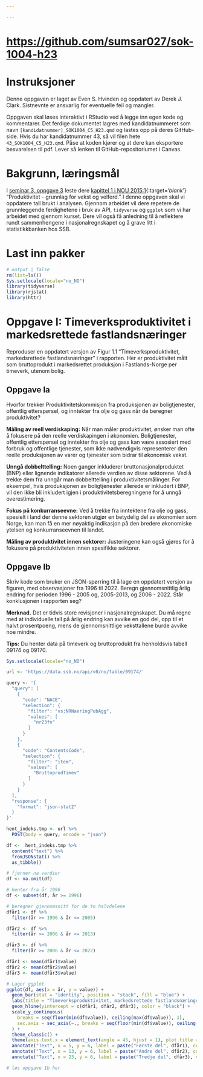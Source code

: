 ---

---

# <https://github.com/sumsar027/sok-1004-h23>

# Instruksjoner

Denne oppgaven er laget av Even S. Hvinden og oppdatert av Derek J. Clark. Sistnevnte er ansvarlig for eventuelle feil og mangler.

Oppgaven skal løses interaktivt i RStudio ved å legge inn egen kode og kommentarer. Det ferdige dokumentet lagres med kandidatnummeret som navn `[kandidatnummer]_SOK1004_C5_H23.qmd` og lastes opp på deres GitHub-side. Hvis du har kandidatnummer 43, så vil filen hete `43_SOK1004_C5_H23.qmd`. Påse at koden kjører og at dere kan eksportere besvarelsen til pdf. Lever så lenken til GitHub-repositoriumet i Canvas.

# Bakgrunn, læringsmål

I [seminar 3, oppgave 3](https://uit-sok-1004-h22.github.io/seminar/s3.html) leste dere [kapittel 1 i NOU 2015:1](/seminar/NOU%202015_%201%20kap%201%20(prod1).pdf){:target='*blank*'} "Produktivitet - grunnlag for vekst og velferd." I denne oppgaven skal vi oppdatere tall brukt i analysen. Gjennom arbeidet vil dere repetere de grunnleggende ferdighetene i bruk av API, `tidyverse` og `ggplot` som vi har arbeidet med gjennom kurset. Dere vil også få anledning til å reflektere rundt sammenhengene i nasjonalregnskapet og å grave litt i statistikkbanken hos SSB.

# Last inn pakker

```{r}
# output | false
rm(list=ls()) 
Sys.setlocale(locale="no_NO")
library(tidyverse)
library(rjstat)
library(httr)
```

# Oppgave I: Timeverksproduktivitet i markedsrettede fastlandsnæringer

Reproduser en oppdatert versjon av Figur 1.1 "Timeverksproduktivitet, markedsrettede fastlandsnæringer" i rapporten. Her er produktivitet målt som bruttoprodukt i markedsrettet produksjon i Fastlands-Norge per timeverk, utenom bolig.

## Oppgave Ia

Hvorfor trekker Produktivitetskommisjon fra produksjonen av boligtjenester, offentlig etterspørsel, og inntekter fra olje og gass når de beregner produktivitet?

**Måling av reell verdiskaping:** Når man måler produktivitet, ønsker man ofte å fokusere på den reelle verdiskapingen i økonomien. Boligtjenester, offentlig etterspørsel og inntekter fra olje og gass kan være assosiert med forbruk og offentlige tjenester, som ikke nødvendigvis representerer den reelle produksjonen av varer og tjenester som bidrar til økonomisk vekst.

**Unngå dobbelttelling:** Noen ganger inkluderer bruttonasjonalproduktet (BNP) eller lignende indikatorer allerede verdien av disse sektorene. Ved å trekke dem fra unngår man dobbelttelling i produktivitetsmålinger. For eksempel, hvis produksjonen av boligtjenester allerede er inkludert i BNP, vil den ikke bli inkludert igjen i produktivitetsberegningene for å unngå overestimering.

**Fokus på konkurranseevne:** Ved å trekke fra inntektene fra olje og gass, spesielt i land der denne sektoren utgjør en betydelig del av økonomien som Norge, kan man få en mer nøyaktig indikasjon på den bredere økonomiske ytelsen og konkurranseevnen til landet.

**Måling av produktivitet innen sektorer:** Justeringene kan også gjøres for å fokusere på produktiviteten innen spesifikke sektorer.

## Oppgave Ib

Skriv kode som bruker en JSON-spørring til å lage en oppdatert versjon av figuren, med observasjoner fra 1996 til 2022. Beregn gjennomsnittlig årlig endring for perioden 1996 - 2005 og, 2005-2013, og 2006 - 2022. Står konklusjonen i rapporten seg?

**Merknad.** Det er tidvis store revisjoner i nasjonalregnskapet. Du må regne med at individuelle tall på årlig endring kan avvike en god del, opp til et halvt prosentpoeng, mens de gjennomsnittlige veksttallene burde avvike noe mindre.

**Tips:** Du henter data på timeverk og bruttoprodukt fra henholdsvis tabell 09174 og 09170.

```{r}
Sys.setlocale(locale="no_NO")

url <- 'https://data.ssb.no/api/v0/no/table/09174/'

query <- '{
  "query": [
    {
      "code": "NACE",
      "selection": {
        "filter": "vs:NRNaeringPubAgg",
        "values": [
          "nr23fn"
        ]
      }
    },
    {
      "code": "ContentsCode",
      "selection": {
        "filter": "item",
        "values": [
          "BruttoprodTimev"
        ]
      }
    }
  ],
  "response": {
    "format": "json-stat2"
  }
}'

hent_indeks.tmp <- url %>%
  POST(body = query, encode = "json")

df <-  hent_indeks.tmp %>%
  content("text") %>%
  fromJSONstat() %>%
  as_tibble()

# fjerner na verdier
df <- na.omit(df)

# henter fra år 1996
df <- subset(df, år >= 1996)

# beregner gjennomsnitt for de to halvdelene
dfår1 <- df %>%
  filter(år >= 1996 & år <= 2005)

dfår2 <- df %>%
  filter(år >= 2006 & år <= 2013)

dfår3 <- df %>%
  filter(år >= 2006 & år <= 2022)

dfår1 <- mean(dfår1$value)
dfår2 <- mean(dfår2$value)
dfår3 <- mean(dfår3$value)

# Lager ggplot
ggplot(df, aes(x = år, y = value)) +
  geom_bar(stat = "identity", position = "stack", fill = "blue") +
  labs(title = "Timeverksproduktivitet, markedsrettede fastlandsnæringer", x = "Endring", y = "Tidspunkt") +
  geom_hline(yintercept = c(dfår1, dfår2, dfår3), color = "black") +
  scale_y_continuous(
    breaks = seq(floor(min(df$value)), ceiling(max(df$value)), 1),
    sec.axis = sec_axis(~., breaks = seq(floor(min(df$value)), ceiling(max(df$value)), 1))
  ) +
  theme_classic() +
  theme(axis.text.x = element_text(angle = 45, hjust = 1), plot.title = element_text(hjust = 0.5)) +
  annotate("Text", x = 5, y = 6, label = paste("Første del", dfår1), color = "blue") +
  annotate("Text", x = 13, y = 6, label = paste("Andre del", dfår2), color = "blue") +
  annotate("Text", x = 23, y = 6, label = paste("Tredje del", dfår3), color = "blue")
```

```{r}

# løs oppgave 1b her
```
